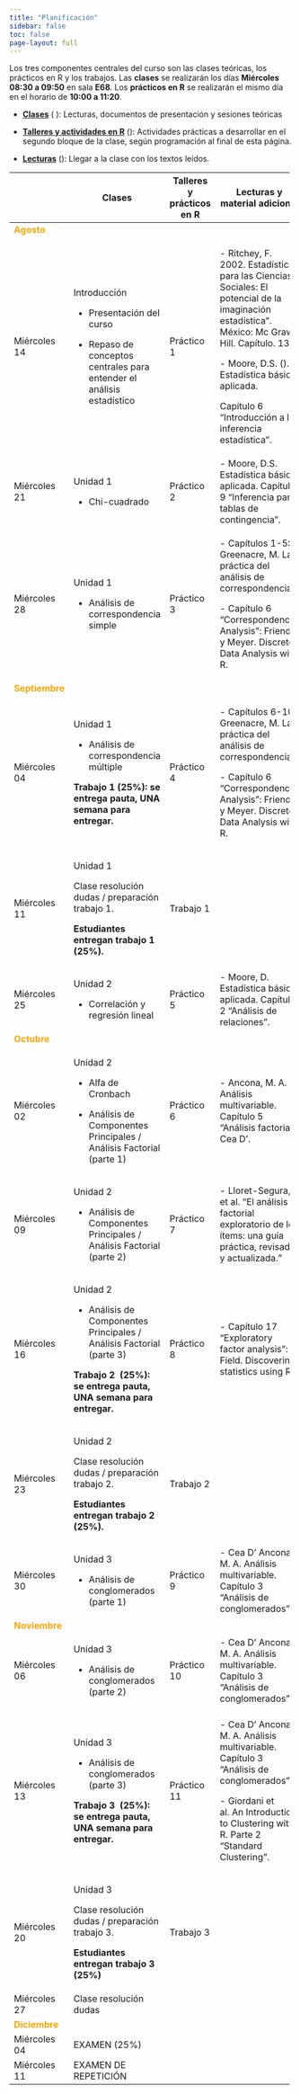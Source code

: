 ```yaml
---
title: "Planificación"
sidebar: false
toc: false
page-layout: full
---
```


Los tres componentes centrales del curso son las clases teóricas, los prácticos en R y los trabajos. Las **clases** se realizarán los días **Miércoles 08:30 a 09:50** en sala **E68**. Los **prácticos en R** se realizarán el mismo día en el horario de **10:00 a 11:20**.

-   [**Clases**]() (<i class="fas fa-chalkboard-teacher"></i> ): Lecturas, documentos de presentación y sesiones teóricas

-   [**Talleres y actividades en R**]() (<i class="fas fa-user-edit"></i>): Actividades prácticas a desarrollar en el segundo bloque de la clase, según programación al final de esta página.

-   [**Lecturas**]() (<i class="fas fa-book-reader"></i>): Llegar a la clase con los textos leídos.

+----------------------------------------------+-------------------------------------------------------------------------+------------------------------------------------------------+-----------------------------------------------------------------------------------------------------------------------------------------------+
|                                              | <i class="fas fa-chalkboard-teacher"></i> Clases                        | <i class="fas fa-user-edit"></i> Talleres y prácticos en R | <i class="fas fa-book-reader"></i> Lecturas y material adicional                                                                              |
+==============================================+=========================================================================+============================================================+===============================================================================================================================================+
| <font color="orange"> **Agosto** </font>     |                                                                         |                                                            |                                                                                                                                               |
+----------------------------------------------+-------------------------------------------------------------------------+------------------------------------------------------------+-----------------------------------------------------------------------------------------------------------------------------------------------+
| Miércoles 14                                 | Introducción                                                            | Práctico 1                                                 | \- Ritchey, F. 2002. Estadísticas para las Ciencias Sociales: El potencial de la imaginación estadística”. México: Mc Graw Hill. Capítulo. 13 |
|                                              |                                                                         |                                                            |                                                                                                                                               |
|                                              | -   Presentación del curso                                              |                                                            | \- Moore, D.S. (). Estadística básica aplicada.                                                                                               |
|                                              |                                                                         |                                                            |                                                                                                                                               |
|                                              | -   Repaso de conceptos centrales para entender el análisis estadístico |                                                            | Capítulo 6 “Introducción a la inferencia estadística”.                                                                                        |
+----------------------------------------------+-------------------------------------------------------------------------+------------------------------------------------------------+-----------------------------------------------------------------------------------------------------------------------------------------------+
| Miércoles 21                                 | Unidad 1                                                                | Práctico 2                                                 | \- Moore, D.S. Estadística básica aplicada. Capítulo 9 “Inferencia para tablas de contingencia”.                                              |
|                                              |                                                                         |                                                            |                                                                                                                                               |
|                                              | -   Chi-cuadrado                                                        |                                                            |                                                                                                                                               |
+----------------------------------------------+-------------------------------------------------------------------------+------------------------------------------------------------+-----------------------------------------------------------------------------------------------------------------------------------------------+
| Miércoles 28                                 | Unidad 1                                                                | Práctico 3                                                 | \- Capítulos 1-5: Greenacre, M. La práctica del análisis de correspondencias.                                                                 |
|                                              |                                                                         |                                                            |                                                                                                                                               |
|                                              | -   Análisis de correspondencia simple                                  |                                                            | \- Capítulo 6 “Correspondence Analysis”: Friendly y Meyer. Discrete Data Analysis with R.                                                     |
+----------------------------------------------+-------------------------------------------------------------------------+------------------------------------------------------------+-----------------------------------------------------------------------------------------------------------------------------------------------+
| <font color="orange"> **Septiembre** </font> |                                                                         |                                                            |                                                                                                                                               |
+----------------------------------------------+-------------------------------------------------------------------------+------------------------------------------------------------+-----------------------------------------------------------------------------------------------------------------------------------------------+
| Miércoles 04                                 | Unidad 1                                                                | Práctico 4                                                 | \- Capítulos 6-10: Greenacre, M. La práctica del análisis de correspondencias.                                                                |
|                                              |                                                                         |                                                            |                                                                                                                                               |
|                                              | -   Análisis de correspondencia múltiple                                |                                                            | \- Capítulo 6 “Correspondence Analysis”: Friendly y Meyer. Discrete Data Analysis with R.                                                     |
|                                              |                                                                         |                                                            |                                                                                                                                               |
|                                              | **Trabajo 1 (25%): se entrega pauta, UNA semana para entregar.**        |                                                            |                                                                                                                                               |
+----------------------------------------------+-------------------------------------------------------------------------+------------------------------------------------------------+-----------------------------------------------------------------------------------------------------------------------------------------------+
| Miércoles 11                                 | Unidad 1                                                                | Trabajo 1                                                  |                                                                                                                                               |
|                                              |                                                                         |                                                            |                                                                                                                                               |
|                                              | Clase resolución dudas / preparación trabajo 1.                         |                                                            |                                                                                                                                               |
|                                              |                                                                         |                                                            |                                                                                                                                               |
|                                              | **Estudiantes entregan trabajo 1 (25%).**                               |                                                            |                                                                                                                                               |
+----------------------------------------------+-------------------------------------------------------------------------+------------------------------------------------------------+-----------------------------------------------------------------------------------------------------------------------------------------------+
| Miércoles 25                                 | Unidad 2                                                                | Práctico 5                                                 | \- Moore, D. Estadística básica aplicada. Capítulo 2 “Análisis de relaciones”.                                                                |
|                                              |                                                                         |                                                            |                                                                                                                                               |
|                                              | -   Correlación y regresión lineal                                      |                                                            |                                                                                                                                               |
+----------------------------------------------+-------------------------------------------------------------------------+------------------------------------------------------------+-----------------------------------------------------------------------------------------------------------------------------------------------+
| <font color="orange"> **Octubre** </font>    |                                                                         |                                                            |                                                                                                                                               |
+----------------------------------------------+-------------------------------------------------------------------------+------------------------------------------------------------+-----------------------------------------------------------------------------------------------------------------------------------------------+
| Miércoles 02                                 | Unidad 2                                                                | Práctico 6                                                 | \- Ancona, M. A. Análisis multivariable. Capítulo 5 “Análisis factorial”. Cea D’.                                                             |
|                                              |                                                                         |                                                            |                                                                                                                                               |
|                                              | -   Alfa de Cronbach                                                    |                                                            |                                                                                                                                               |
|                                              |                                                                         |                                                            |                                                                                                                                               |
|                                              | -   Análisis de Componentes Principales / Análisis Factorial (parte 1)  |                                                            |                                                                                                                                               |
+----------------------------------------------+-------------------------------------------------------------------------+------------------------------------------------------------+-----------------------------------------------------------------------------------------------------------------------------------------------+
| Miércoles 09                                 | Unidad 2                                                                | Práctico 7                                                 | \- Lloret-Segura, et al. “El análisis factorial exploratorio de los ítems: una guía práctica, revisada y actualizada.”                        |
|                                              |                                                                         |                                                            |                                                                                                                                               |
|                                              | -   Análisis de Componentes Principales / Análisis Factorial (parte 2)  |                                                            |                                                                                                                                               |
+----------------------------------------------+-------------------------------------------------------------------------+------------------------------------------------------------+-----------------------------------------------------------------------------------------------------------------------------------------------+
| Miércoles 16                                 | Unidad 2                                                                | Práctico 8                                                 | \- Capítulo 17 “Exploratory factor analysis”: Field. Discovering statistics using R.                                                          |
|                                              |                                                                         |                                                            |                                                                                                                                               |
|                                              | -   Análisis de Componentes Principales / Análisis Factorial (parte 3)  |                                                            |                                                                                                                                               |
|                                              |                                                                         |                                                            |                                                                                                                                               |
|                                              | **Trabajo 2  (25%): se entrega pauta, UNA semana para entregar.**       |                                                            |                                                                                                                                               |
+----------------------------------------------+-------------------------------------------------------------------------+------------------------------------------------------------+-----------------------------------------------------------------------------------------------------------------------------------------------+
| Miércoles 23                                 | Unidad 2                                                                | Trabajo 2                                                  |                                                                                                                                               |
|                                              |                                                                         |                                                            |                                                                                                                                               |
|                                              | Clase resolución dudas / preparación trabajo 2.                         |                                                            |                                                                                                                                               |
|                                              |                                                                         |                                                            |                                                                                                                                               |
|                                              | **Estudiantes entregan trabajo 2 (25%).**                               |                                                            |                                                                                                                                               |
+----------------------------------------------+-------------------------------------------------------------------------+------------------------------------------------------------+-----------------------------------------------------------------------------------------------------------------------------------------------+
| Miércoles 30                                 | Unidad 3                                                                | Práctico 9                                                 | \- Cea D’ Ancona, M. A. Análisis multivariable. Capítulo 3 “Análisis de conglomerados”.                                                       |
|                                              |                                                                         |                                                            |                                                                                                                                               |
|                                              | -   Análisis de conglomerados (parte 1)                                 |                                                            |                                                                                                                                               |
+----------------------------------------------+-------------------------------------------------------------------------+------------------------------------------------------------+-----------------------------------------------------------------------------------------------------------------------------------------------+
| <font color="orange"> **Noviembre** </font>  |                                                                         |                                                            |                                                                                                                                               |
+----------------------------------------------+-------------------------------------------------------------------------+------------------------------------------------------------+-----------------------------------------------------------------------------------------------------------------------------------------------+
| Miércoles 06                                 | Unidad 3                                                                | Práctico 10                                                | \- Cea D’ Ancona, M. A. Análisis multivariable. Capítulo 3 “Análisis de conglomerados”.                                                       |
|                                              |                                                                         |                                                            |                                                                                                                                               |
|                                              | -   Análisis de conglomerados (parte 2)                                 |                                                            |                                                                                                                                               |
+----------------------------------------------+-------------------------------------------------------------------------+------------------------------------------------------------+-----------------------------------------------------------------------------------------------------------------------------------------------+
| Miércoles 13                                 | Unidad 3                                                                | Práctico 11                                                | \- Cea D’ Ancona, M. A. Análisis multivariable. Capítulo 3 “Análisis de conglomerados”.                                                       |
|                                              |                                                                         |                                                            |                                                                                                                                               |
|                                              | -   Análisis de conglomerados (parte 3)                                 |                                                            | \- Giordani et al. An Introduction to Clustering with R. Parte 2 “Standard Clustering”.                                                       |
|                                              |                                                                         |                                                            |                                                                                                                                               |
|                                              | **Trabajo 3  (25%): se entrega pauta, UNA semana para entregar.**       |                                                            |                                                                                                                                               |
+----------------------------------------------+-------------------------------------------------------------------------+------------------------------------------------------------+-----------------------------------------------------------------------------------------------------------------------------------------------+
| Miércoles 20                                 | Unidad 3                                                                | Trabajo 3                                                  |                                                                                                                                               |
|                                              |                                                                         |                                                            |                                                                                                                                               |
|                                              | Clase resolución dudas / preparación trabajo 3.                         |                                                            |                                                                                                                                               |
|                                              |                                                                         |                                                            |                                                                                                                                               |
|                                              | **Estudiantes entregan trabajo 3 (25%)**                                |                                                            |                                                                                                                                               |
+----------------------------------------------+-------------------------------------------------------------------------+------------------------------------------------------------+-----------------------------------------------------------------------------------------------------------------------------------------------+
| Miércoles 27                                 | Clase resolución dudas                                                  |                                                            |                                                                                                                                               |
+----------------------------------------------+-------------------------------------------------------------------------+------------------------------------------------------------+-----------------------------------------------------------------------------------------------------------------------------------------------+
| <font color="orange"> **Diciembre** </font>  |                                                                         |                                                            |                                                                                                                                               |
+----------------------------------------------+-------------------------------------------------------------------------+------------------------------------------------------------+-----------------------------------------------------------------------------------------------------------------------------------------------+
| Miércoles 04                                 | EXAMEN (25%)                                                            |                                                            |                                                                                                                                               |
+----------------------------------------------+-------------------------------------------------------------------------+------------------------------------------------------------+-----------------------------------------------------------------------------------------------------------------------------------------------+
| Miércoles 11                                 | EXAMEN DE REPETICIÓN                                                    |                                                            |                                                                                                                                               |
+----------------------------------------------+-------------------------------------------------------------------------+------------------------------------------------------------+-----------------------------------------------------------------------------------------------------------------------------------------------+
